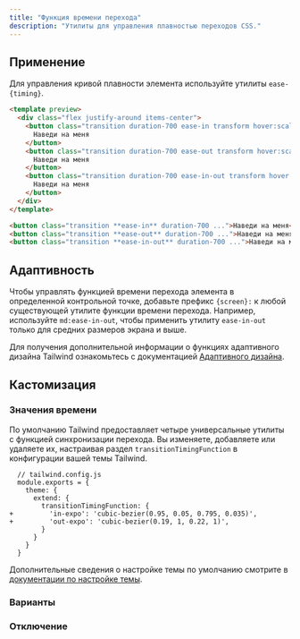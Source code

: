 ```yaml
---
title: "Функция времени перехода"
description: "Утилиты для управления плавностью переходов CSS."
---
```




## Применение

Для управления кривой плавности элемента используйте утилиты `ease-{timing}`.

```html indigo
<template preview>
  <div class="flex justify-around items-center">
    <button class="transition duration-700 ease-in transform hover:scale-125 bg-indigo-600 text-white font-semibold py-3 px-6 rounded-md">
      Наведи на меня
    </button>
    <button class="transition duration-700 ease-out transform hover:scale-125 bg-indigo-600 text-white font-semibold py-3 px-6 rounded-md">
      Наведи на меня
    </button>
    <button class="transition duration-700 ease-in-out transform hover:scale-125 bg-indigo-600 text-white font-semibold py-3 px-6 rounded-md">
      Наведи на меня
    </button>
  </div>
</template>

<button class="transition **ease-in** duration-700 ...">Наведи на меня</button>
<button class="transition **ease-out** duration-700 ...">Наведи на меня</button>
<button class="transition **ease-in-out** duration-700 ...">Наведи на меня</button>
```

## Адаптивность

Чтобы управлять функцией времени перехода элемента в определенной контрольной точке, добавьте префикс `{screen}:` к любой существующей утилите функции времени перехода. Например, используйте `md:ease-in-out`, чтобы применить утилиту `ease-in-out` только для средних размеров экрана и выше.

Для получения дополнительной информации о функциях адаптивного дизайна Tailwind ознакомьтесь с документацией [Адаптивного дизайна](/docs/responsive-design).

## Кастомизация

### Значения времени

По умолчанию Tailwind предоставляет четыре универсальные утилиты с функцией синхронизации перехода. Вы изменяете, добавляете или удаляете их, настраивая раздел `transitionTimingFunction` в конфигурации вашей темы Tailwind.

```diff-js
  // tailwind.config.js
  module.exports = {
    theme: {
      extend: {
        transitionTimingFunction: {
+         'in-expo': 'cubic-bezier(0.95, 0.05, 0.795, 0.035)',
+         'out-expo': 'cubic-bezier(0.19, 1, 0.22, 1)',
        }
      }
    }
  }
```

Дополнительные сведения о настройке темы по умолчанию смотрите в [документации по настройке темы](/docs/theme#customizing-the-default-theme).

### Варианты

<Variants plugin="transitionTimingFunction" name="transition-timing-function" />

### Отключение

<Disabling plugin="transitionTimingFunction" name="transition-timing-function" />
